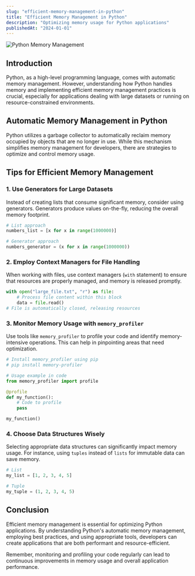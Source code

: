 ```yaml
---
slug: "efficient-memory-management-in-python"
title: "Efficient Memory Management in Python"
description: "Optimizing memory usage for Python applications"
publishedAt: "2024-01-01"
---
```


![Python Memory Management](/images/journal/python-memory-management/1.jpeg)

## Introduction

Python, as a high-level programming language, comes with automatic memory management. However, understanding how Python handles memory and implementing efficient memory management practices is crucial, especially for applications dealing with large datasets or running on resource-constrained environments.

## Automatic Memory Management in Python

Python utilizes a garbage collector to automatically reclaim memory occupied by objects that are no longer in use. While this mechanism simplifies memory management for developers, there are strategies to optimize and control memory usage.

## Tips for Efficient Memory Management

### 1. Use Generators for Large Datasets

Instead of creating lists that consume significant memory, consider using generators. Generators produce values on-the-fly, reducing the overall memory footprint.

```python
# List approach
numbers_list = [x for x in range(1000000)]

# Generator approach
numbers_generator = (x for x in range(1000000))
```

### 2. Employ Context Managers for File Handling

When working with files, use context managers (`with` statement) to ensure that resources are properly managed, and memory is released promptly.

```python
with open("large_file.txt", "r") as file:
    # Process file content within this block
    data = file.read()
# File is automatically closed, releasing resources
```

### 3. Monitor Memory Usage with `memory_profiler`

Use tools like `memory_profiler` to profile your code and identify memory-intensive operations. This can help in pinpointing areas that need optimization.

```python
# Install memory_profiler using pip
# pip install memory-profiler

# Usage example in code
from memory_profiler import profile

@profile
def my_function():
    # Code to profile
    pass

my_function()
```

### 4. Choose Data Structures Wisely

Selecting appropriate data structures can significantly impact memory usage. For instance, using `tuples` instead of `lists` for immutable data can save memory.

```python
# List
my_list = [1, 2, 3, 4, 5]

# Tuple
my_tuple = (1, 2, 3, 4, 5)
```

## Conclusion

Efficient memory management is essential for optimizing Python applications. By understanding Python's automatic memory management, employing best practices, and using appropriate tools, developers can create applications that are both performant and resource-efficient.

Remember, monitoring and profiling your code regularly can lead to continuous improvements in memory usage and overall application performance.
```
